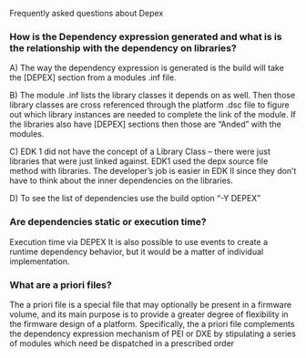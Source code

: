 <!-- [[Category:FAQ]] -->
<!-- [[Category:EDKII]] -->
<!-- [[Category:EDK]] -->
<!-- [[Category:DEPEX]] -->
<!-- [[Category:Dependency]] -->


Frequently asked questions about Depex

===How is the Dependency expression generated and what is is the relationship with the dependency on libraries?===
A) The way the dependency expression is generated is the build will take the [DEPEX] section from a modules .inf file.

B) The module .inf lists the library classes it depends on as well. Then those library classes are cross referenced through the platform .dsc file to figure out which library instances are needed to complete the link of the module. If the libraries also have [DEPEX] sections then those are “Anded” with the modules.

C) EDK 1 did not have the concept of a Library Class – there were just libraries that were just linked against. EDK1 used the depx source file method with libraries. The developer’s job is easier in EDK II since they don’t have to think about the inner dependencies on the libraries.

D) To see the list of dependencies use the build option “-Y DEPEX”

===Are dependencies static or execution time?===
Execution time via DEPEX
It is also possible to use events to create a runtime dependency behavior, but it would be a matter of individual implementation. 

===What are a priori files?===
The  a priori file is a special file that may optionally be present in a firmware volume, and its main purpose is to provide a greater degree of flexibility in the firmware design of a platform. Specifically, the a priori file complements the dependency expression mechanism of PEI or DXE by stipulating a series of modules which need be dispatched in a prescribed order